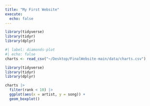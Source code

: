 ```yaml
---
title: "My First Website"
execute: 
  echo: false
---
```


```r
library(tidyverse)
library(tidyr)
library(dplyr)

#| label: diamonds-plot
#| echo: false
charts <- read_csv("~/Desktop/FinalWebsite-main/data/charts.csv")
```

```r

library(tidyverse)
library(tidyr)
library(dplyr)

charts |>
  filter(rank < 10) |>
  ggplot(aes(x = artist, y = song)) +
  geom_boxplot() 
  
```
